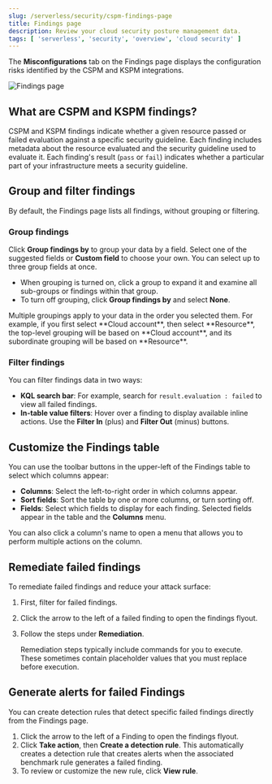 ```yaml
---
slug: /serverless/security/cspm-findings-page
title: Findings page
description: Review your cloud security posture management data.
tags: [ 'serverless', 'security', 'overview', 'cloud security' ]
---
```


<div id="cspm-findings-page"></div>

The **Misconfigurations** tab on the Findings page displays the configuration risks identified by the <DocLink slug="/serverless/security/cspm">CSPM</DocLink> and <DocLink slug="/serverless/security/kspm">KSPM</DocLink> integrations.

![Findings page](../images/findings-page/-cloud-native-security-findings-page.png)

<div id="cspm-findings-page-what-are-findings"></div>

## What are CSPM and KSPM findings?

CSPM and KSPM findings indicate whether a given resource passed or failed evaluation against a specific security guideline. Each finding includes metadata about the resource evaluated and the security guideline used to evaluate it. Each finding's result (`pass` or `fail`) indicates whether a particular part of your infrastructure meets a security guideline.

<div id="cspm-findings-page-group-filter"></div>

## Group and filter findings
By default, the Findings page lists all findings, without grouping or filtering.

### Group findings 

Click **Group findings by** to group your data by a field. Select one of the suggested fields or **Custom field** to choose your own. You can select up to three group fields at once.

* When grouping is turned on, click a group to expand it and examine all sub-groups or findings within that group.
* To turn off grouping, click **Group findings by** and select **None**.

<DocCallOut title="Note">
Multiple groupings apply to your data in the order you selected them. For example, if you first select **Cloud account**, then select **Resource**, the top-level grouping will be based on **Cloud account**, and its subordinate grouping will be based on **Resource**. 
</DocCallOut>

<div id="cspm-findings-page-filter-findings"></div>

### Filter findings
You can filter findings data in two ways:

* **KQL search bar**: For example, search for `result.evaluation : failed` to view all failed findings.
* **In-table value filters**: Hover over a finding to display available inline actions. Use the **Filter In** (plus) and **Filter Out** (minus) buttons.

## Customize the Findings table
You can use the toolbar buttons in the upper-left of the Findings table to select which columns appear:

* **Columns**: Select the left-to-right order in which columns appear.
* **Sort fields**: Sort the table by one or more columns, or turn sorting off.
* **Fields**: Select which fields to display for each finding. Selected fields appear in the table and the **Columns** menu.

<DocCallOut title="Tip">
You can also click a column's name to open a menu that allows you to perform multiple actions on the column. 
</DocCallOut>

<div id="cspm-findings-page-remediate-findings"></div>

## Remediate failed findings
To remediate failed findings and reduce your attack surface:

1. First, <DocLink slug="/serverless/security/cspm-findings-page" section="filter-findings">filter for failed findings</DocLink>.
1. Click the arrow to the left of a failed finding to open the findings flyout.
1. Follow the steps under **Remediation**.

    <DocCallOut title="Note">
    Remediation steps typically include commands for you to execute. These sometimes contain placeholder values that you must replace before execution.
    </DocCallOut>

<div id="cspm-create-rule-from-finding"></div>

## Generate alerts for failed Findings
You can create detection rules that detect specific failed findings directly from the Findings page.

1. Click the arrow to the left of a Finding to open the findings flyout.
1. Click **Take action**, then **Create a detection rule**. This automatically creates a detection rule that creates alerts when the associated benchmark rule generates a failed finding.
1. To review or customize the new rule, click **View rule**.

